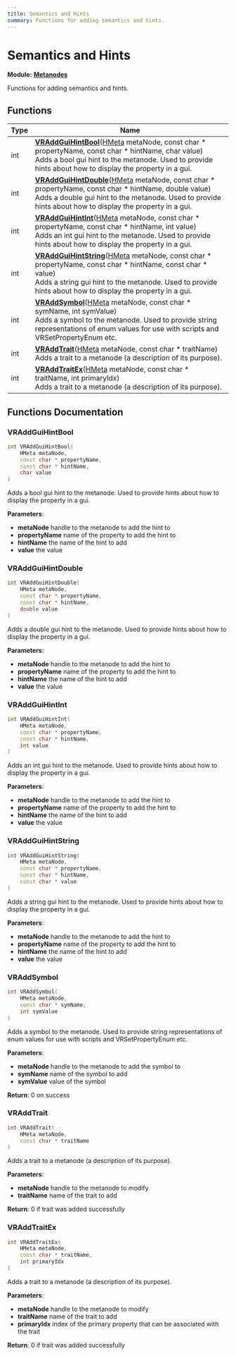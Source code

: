 ```yaml
---
title: Semantics and Hints
summary: Functions for adding semantics and hints. 
---
```


# Semantics and Hints

**Module:** **[Metanodes](../metanodes/index.mdx)**

Functions for adding semantics and hints. 

## Functions

| Type           | Name           |
| -------------- | -------------- |
| int | **[VRAddGuiHintBool](#vraddguihintbool)**([HMeta](../../definitions/types.mdx#typedef-hmeta) metaNode, const char * propertyName, const char * hintName, char value)<br />Adds a bool gui hint to the metanode. Used to provide hints about how to display the property in a gui.  |
| int | **[VRAddGuiHintDouble](#vraddguihintdouble)**([HMeta](../../definitions/types.mdx#typedef-hmeta) metaNode, const char * propertyName, const char * hintName, double value)<br />Adds a double gui hint to the metanode. Used to provide hints about how to display the property in a gui.  |
| int | **[VRAddGuiHintInt](#vraddguihintint)**([HMeta](../../definitions/types.mdx#typedef-hmeta) metaNode, const char * propertyName, const char * hintName, int value)<br />Adds an int gui hint to the metanode. Used to provide hints about how to display the property in a gui.  |
| int | **[VRAddGuiHintString](#vraddguihintstring)**([HMeta](../../definitions/types.mdx#typedef-hmeta) metaNode, const char * propertyName, const char * hintName, const char * value)<br />Adds a string gui hint to the metanode. Used to provide hints about how to display the property in a gui.  |
| int | **[VRAddSymbol](#vraddsymbol)**([HMeta](../../definitions/types.mdx#typedef-hmeta) metaNode, const char * symName, int symValue)<br />Adds a symbol to the metanode. Used to provide string representations of enum values for use with scripts and VRSetPropertyEnum etc.  |
| int | **[VRAddTrait](#vraddtrait)**([HMeta](../../definitions/types.mdx#typedef-hmeta) metaNode, const char * traitName)<br />Adds a trait to a metanode (a description of its purpose).  |
| int | **[VRAddTraitEx](#vraddtraitex)**([HMeta](../../definitions/types.mdx#typedef-hmeta) metaNode, const char * traitName, int primaryIdx)<br />Adds a trait to a metanode (a description of its purpose).  |

## Functions Documentation

### VRAddGuiHintBool

```cpp
int VRAddGuiHintBool(
    HMeta metaNode,
    const char * propertyName,
    const char * hintName,
    char value
)
```

Adds a bool gui hint to the metanode. Used to provide hints about how to display the property in a gui. 

**Parameters**: 

  * **metaNode** handle to the metanode to add the hint to 
  * **propertyName** name of the property to add the hint to 
  * **hintName** the name of the hint to add 
  * **value** the value 

### VRAddGuiHintDouble

```cpp
int VRAddGuiHintDouble(
    HMeta metaNode,
    const char * propertyName,
    const char * hintName,
    double value
)
```

Adds a double gui hint to the metanode. Used to provide hints about how to display the property in a gui. 

**Parameters**: 

  * **metaNode** handle to the metanode to add the hint to 
  * **propertyName** name of the property to add the hint to 
  * **hintName** the name of the hint to add 
  * **value** the value 

### VRAddGuiHintInt

```cpp
int VRAddGuiHintInt(
    HMeta metaNode,
    const char * propertyName,
    const char * hintName,
    int value
)
```

Adds an int gui hint to the metanode. Used to provide hints about how to display the property in a gui. 

**Parameters**: 

  * **metaNode** handle to the metanode to add the hint to 
  * **propertyName** name of the property to add the hint to 
  * **hintName** the name of the hint to add 
  * **value** the value 

### VRAddGuiHintString

```cpp
int VRAddGuiHintString(
    HMeta metaNode,
    const char * propertyName,
    const char * hintName,
    const char * value
)
```

Adds a string gui hint to the metanode. Used to provide hints about how to display the property in a gui. 

**Parameters**: 

  * **metaNode** handle to the metanode to add the hint to 
  * **propertyName** name of the property to add the hint to 
  * **hintName** the name of the hint to add 
  * **value** the value 

### VRAddSymbol

```cpp
int VRAddSymbol(
    HMeta metaNode,
    const char * symName,
    int symValue
)
```

Adds a symbol to the metanode. Used to provide string representations of enum values for use with scripts and VRSetPropertyEnum etc. 

**Parameters**: 

  * **metaNode** handle to the metanode to add the symbol to 
  * **symName** name of the symbol to add 
  * **symValue** value of the symbol 

**Return**: 0 on success 

### VRAddTrait

```cpp
int VRAddTrait(
    HMeta metaNode,
    const char * traitName
)
```

Adds a trait to a metanode (a description of its purpose). 

**Parameters**: 

  * **metaNode** handle to the metanode to modify 
  * **traitName** name of the trait to add 

**Return**: 0 if trait was added successfully 

### VRAddTraitEx

```cpp
int VRAddTraitEx(
    HMeta metaNode,
    const char * traitName,
    int primaryIdx
)
```

Adds a trait to a metanode (a description of its purpose). 

**Parameters**: 

  * **metaNode** handle to the metanode to modify 
  * **traitName** name of the trait to add 
  * **primaryIdx** index of the primary property that can be associated with the trait 

**Return**: 0 if trait was added successfully 
